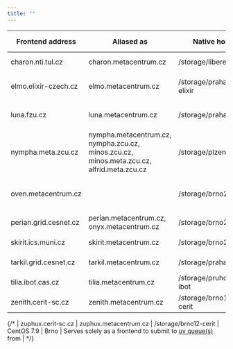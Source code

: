 ```yaml
---
title: ""
---
```

| Frontend address        | Aliased as             | Native home            | OS         | Physically located in    | Note | 
|-------------------------|------------------------|------------------------|------------|-----------|-----|
| charon.nti.tul.cz 	  | charon.metacentrum.cz  | /storage/liberec3-tul  | Debian 12  | Liberec   |  |
| elmo.elixir-czech.cz 	  | elmo.metacentrum.cz    | /storage/praha5-elixir | Debian 12  | Praha     | Dedicated to [Elixir users]() |
| luna.fzu.cz          	  | luna.metacentrum.cz    | /storage/praha1        | Debian 12  | Praha     | Reserved for [FZU](https://www.fzu.cz/en) users |
| nympha.meta.zcu.cz 	  | nympha.metacentrum.cz,<br/> nympha.zcu.cz,<br/> minos.zcu.cz,<br/> minos.meta.zcu.cz,<br/> alfrid.meta.zcu.cz | /storage/plzen1        | Debian 12  | Plzen     | |
| oven.metacentrum.cz  	  |                        | /storage/brno2         | Debian 12  | Brno      | Reserved to access [oven node](#oven-node) only |
| perian.grid.cesnet.cz   | perian.metacentrum.cz,<br/>onyx.metacentrum.cz | /storage/brno2         | Debian 12  | Brno	     | |
| skirit.ics.muni.cz 	  | skirit.metacentrum.cz  | /storage/brno2	    | Debian 12  | Brno      | |
| tarkil.grid.cesnet.cz   | tarkil.metacentrum.cz  | /storage/praha1        | Debian 12  | Praha     | |
| tilia.ibot.cas.cz       | tilia.metacentrum.cz   | /storage/pruhonice1-ibot | Debian 12 | Pruhonice | |
| zenith.cerit-sc.cz   	  | zenith.metacentrum.cz  | /storage/brno12-cerit  | Debian 12  | Brno      |      |

{/*
| zuphux.cerit-sc.cz 	  | zuphux.metacentrum.cz  | /storage/brno12-cerit  | CentOS 7.9 | Brno	     | Serves solely as a frontend to submit to [uv queue(s)](https://metavo.metacentrum.cz/pbsmon2/queue/uv@cerit-pbs.cerit-sc.cz) from |
*/}
